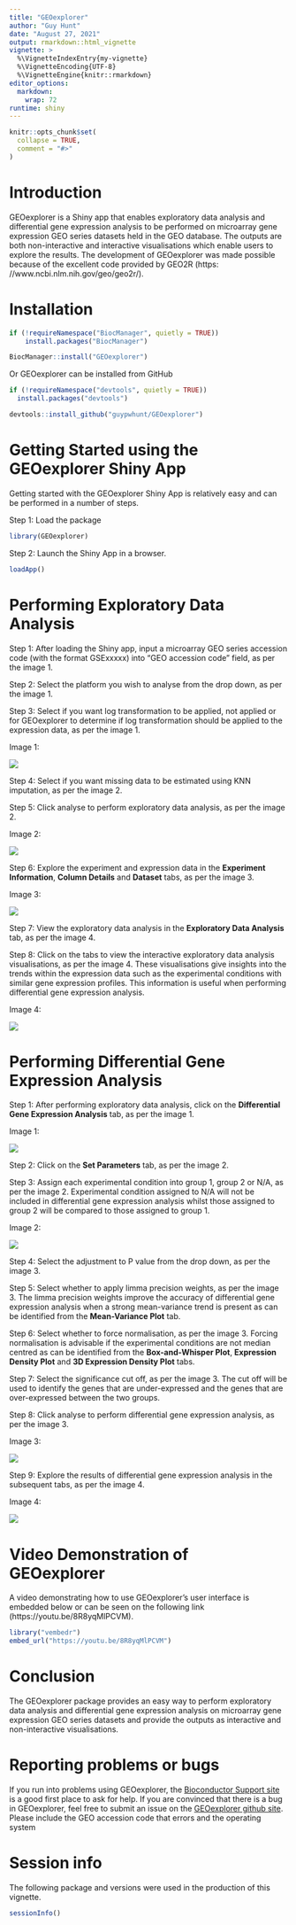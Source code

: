 ```yaml
---
title: "GEOexplorer"
author: "Guy Hunt"
date: "August 27, 2021"
output: rmarkdown::html_vignette
vignette: >
  %\VignetteIndexEntry{my-vignette}
  %\VignetteEncoding{UTF-8}
  %\VignetteEngine{knitr::rmarkdown}
editor_options: 
  markdown: 
    wrap: 72
runtime: shiny
---
```


```r
knitr::opts_chunk$set(
  collapse = TRUE,
  comment = "#>"
)
```

# Introduction

GEOexplorer is a Shiny app that enables exploratory data analysis and
differential gene expression analysis to be performed on microarray gene
expression GEO series datasets held in the GEO database. The outputs are
both non-interactive and interactive visualisations which enable users
to explore the results. The development of GEOexplorer was made possible
because of the excellent code provided by GEO2R (https:
//www.ncbi.nlm.nih.gov/geo/geo2r/).

# Installation

```r
if (!requireNamespace("BiocManager", quietly = TRUE))
    install.packages("BiocManager")

BiocManager::install("GEOexplorer")
```

Or GEOexplorer can be installed from GitHub

```r
if (!requireNamespace("devtools", quietly = TRUE))
  install.packages("devtools")

devtools::install_github("guypwhunt/GEOexplorer")
```

# Getting Started using the GEOexplorer Shiny App

Getting started with the GEOexplorer Shiny App is relatively easy and
can be performed in a number of steps.

Step 1: Load the package

```r
library(GEOexplorer)
```

Step 2: Launch the Shiny App in a browser.

```r
loadApp()
```

# Performing Exploratory Data Analysis

Step 1: After loading the Shiny app, input a microarray GEO series
accession code (with the format GSExxxxx) into "GEO accession code"
field, as per the image 1.

Step 2: Select the platform you wish to analyse from the drop down, as
per the image 1.

Step 3: Select if you want log transformation to be applied, not applied
or for GEOexplorer to determine if log transformation should be applied
to the expression data, as per the image 1.

Image 1:

![](Picture1.png)

Step 4: Select if you want missing data to be estimated using KNN
imputation, as per the image 2.

Step 5: Click analyse to perform exploratory data analysis, as per the
image 2.

Image 2:

![](Picture2.png)

Step 6: Explore the experiment and expression data in the **Experiment
Information**, **Column Details** and **Dataset** tabs, as per the image
3.

Image 3:

![](Picture3.png)

Step 7: View the exploratory data analysis in the **Exploratory Data
Analysis** tab, as per the image 4.

Step 8: Click on the tabs to view the interactive exploratory data
analysis visualisations, as per the image 4. These visualisations give
insights into the trends within the expression data such as the
experimental conditions with similar gene expression profiles. This
information is useful when performing differential gene expression
analysis.

Image 4:

![](Picture4.png)

# Performing Differential Gene Expression Analysis

Step 1: After performing exploratory data analysis, click on the
**Differential Gene Expression Analysis** tab, as per the image 1.

Image 1:

![](Picture5.png)

Step 2: Click on the **Set Parameters** tab, as per the image 2.

Step 3: Assign each experimental condition into group 1, group 2 or N/A,
as per the image 2. Experimental condition assigned to N/A will not be
included in differential gene expression analysis whilst those assigned
to group 2 will be compared to those assigned to group 1.

Image 2:

![](Picture6.png)

Step 4: Select the adjustment to P value from the drop down, as per the
image 3.

Step 5: Select whether to apply limma precision weights, as per the
image 3. The limma precision weights improve the accuracy of
differential gene expression analysis when a strong mean-variance trend
is present as can be identified from the **Mean-Variance Plot** tab.

Step 6: Select whether to force normalisation, as per the image 3.
Forcing normalisation is advisable if the experimental conditions are
not median centred as can be identified from the **Box-and-Whisper
Plot**, **Expression Density Plot** and **3D Expression Density Plot**
tabs.

Step 7: Select the significance cut off, as per the image 3. The cut off
will be used to identify the genes that are under-expressed and the
genes that are over-expressed between the two groups.

Step 8: Click analyse to perform differential gene expression analysis,
as per the image 3.

Image 3:

![](Picture7.png)

Step 9: Explore the results of differential gene expression analysis in
the subsequent tabs, as per the image 4.

Image 4:

![](Picture8.png)

# Video Demonstration of GEOexplorer

A video demonstrating how to use GEOexplorer's user interface
is embedded below or can be seen on the 
following link (https://youtu.be/8R8yqMlPCVM).

```r
library("vembedr")
embed_url("https://youtu.be/8R8yqMlPCVM")
```

# Conclusion

The GEOexplorer package provides an easy way to perform exploratory data
analysis and differential gene expression analysis on microarray gene
expression GEO series datasets and provide the outputs as interactive
and non-interactive visualisations.

# Reporting problems or bugs

If you run into problems using GEOexplorer, the [Bioconductor Support
site](https://support.bioconductor.org/) is a good first place to ask
for help. If you are convinced that there is a bug in GEOexplorer, feel
free to submit an issue on the [GEOexplorer github
site](https://github.com/guypwhunt/GEOexplorer). Please include the GEO
accession code that errors and the operating system

# Session info

The following package and versions were used in the production of this
vignette.

```r
sessionInfo()
```
